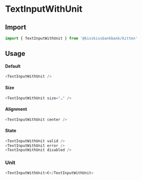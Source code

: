 
<Meta title="Form/TextInputWithUnit" component={TextInputWithUnit} />

# TextInputWithUnit

<Canvas>
  <Story name="Example" story={stories.Default} />
</Canvas>

## Import

```js
import { TextInputWithUnit } from '@kisskissbankbank/kitten'
```

## Usage

#### Default

```js
<TextInputWithUnit />
```

#### Size

```js
<TextInputWithUnit size="…" />
```

#### Alignment

```js
<TextInputWithUnit center />
```

#### State

```js
<TextInputWithUnit valid />
<TextInputWithUnit error />
<TextInputWithUnit disabled />
```

### Unit

```js
<TextInputWithUnit>€</TextInputWithUnit>
```
